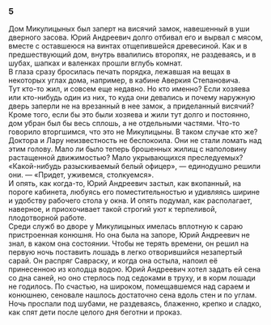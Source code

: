 ### 5 {-}

Дом Микулицыных был заперт на висячий замок, навешенный в уши дверного засова. Юрий Андреевич долго отбивал его и вырвал с мясом, вместе с оставшеюся на винтах отщепившейся древесиной. Как и в предшествующий дом, внутрь ввалились второпях, не раздеваясь, и в шубах, шапках и валенках прошли вглубь комнат.<br/> В глаза сразу бросилась печать порядка, лежавшая на вещах в некоторых углах дома, например, в кабине Аверкия Степановича.<br/> Тут кто-то жил, и совсем еще недавно. Но кто именно? Если хозяева или кто-нибудь один из них, то куда они девались и почему наружную дверь заперли не на врезанный в нее замок, а приделанный висячий? Кроме того, если бы это были хозяева и жили тут долго и постоянно, дом убран был бы весь сплошь, а не отдельными частями. Что-то говорило вторгшимся, что это не Микулицыны. В таком случае кто же? Доктора и Лару неизвестность не беспокоила. Они не стали ломать над этим голову. Мало ли было теперь брошенных жилищ с наполовину растащенной движимостью? Мало укрывающихся преследуемых?<br/> «Какой-нибудь разыскиваемый белый офицер», — единодушно решили они. — «Придет, уживемся, столкуемся».<br/> И опять, как когда-то, Юрий Андреевич застыл, как вкопанный, на пороге кабинета, любуясь его поместительностью и удивляясь ширине и удобству рабочего стола у окна. И опять подумал, как располагает, наверное, и приохочивает такой строгий уют к терпеливой, плодотворной работе.<br/> Среди служб во дворе у Микулицыных имелась вплотную к сараю пристроенная конюшня. Но она была на запоре, Юрий Андреевич не знал, в каком она состоянии. Чтобы не терять времени, он решил на первую ночь поставить лошадь в легко отворившийся незапертый сарай. Он распряг Савраску, и когда она остыла, напоил её принесенною из колодца водою. Юрий Андреевич хотел задать ей сена со дна саней, но оно стерлось под седоками в труху, и в корм лошади не годилось. По счастью, на широком, помещавшемся над сараем и конюшнею, сеновале нашлось достаточно сена вдоль стен и по углам.<br/> Ночь проспали под шубами, не раздеваясь, блаженно, крепко и сладко, как спят дети после целого дня беготни и проказ.

